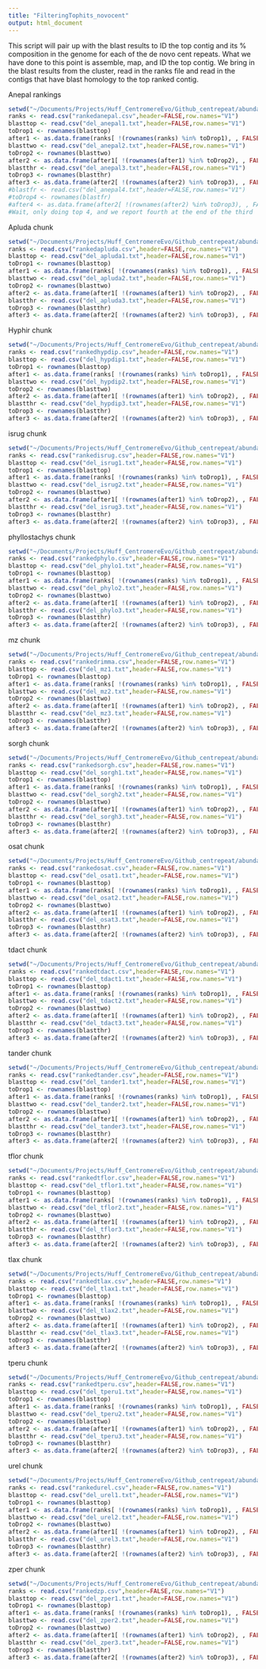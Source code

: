 ```yaml
---
title: "FilteringTophits_novocent"
output: html_document
---
```


This script will pair up with the blast results to ID the top contig and its % composition in the genome for each of the de novo cent repeats.  What we have done to this point is assemble, map, and ID the top contig.  We bring in the blast results from the cluster, read in the ranks file and read in the contigs that have blast homology to the top ranked contig.

Anepal rankings

```r
setwd("~/Documents/Projects/Huff_CentromereEvo/Github_centrepeat/abundance/anepal_filtering/")
ranks <- read.csv("rankedanepal.csv",header=FALSE,row.names="V1")
blasttop <- read.csv("del_anepal1.txt",header=FALSE,row.names="V1")
toDrop1 <- rownames(blasttop)
after1 <- as.data.frame(ranks[ !(rownames(ranks) %in% toDrop1), , FALSE] )
blasttwo <- read.csv("del_anepal2.txt",header=FALSE,row.names="V1")
toDrop2 <- rownames(blasttwo)
after2 <- as.data.frame(after1[ !(rownames(after1) %in% toDrop2), , FALSE] )
blastthr <- read.csv("del_anepal3.txt",header=FALSE,row.names="V1")
toDrop3 <- rownames(blastthr)
after3 <- as.data.frame(after2[ !(rownames(after2) %in% toDrop3), , FALSE] )
#blastfr <- read.csv("del_anepal4.txt",header=FALSE,row.names="V1")
#toDrop4 <- rownames(blastfr)
#after4 <- as.data.frame(after2[ !(rownames(after2) %in% toDrop3), , FALSE] )
#Wait, only doing top 4, and we report fourth at the end of the third
```

Apluda chunk

```r
setwd("~/Documents/Projects/Huff_CentromereEvo/Github_centrepeat/abundance/apluda_filtering/")
ranks <- read.csv("rankedapluda.csv",header=FALSE,row.names="V1")
blasttop <- read.csv("del_apluda1.txt",header=FALSE,row.names="V1")
toDrop1 <- rownames(blasttop)
after1 <- as.data.frame(ranks[ !(rownames(ranks) %in% toDrop1), , FALSE] )
blasttwo <- read.csv("del_apluda2.txt",header=FALSE,row.names="V1")
toDrop2 <- rownames(blasttwo)
after2 <- as.data.frame(after1[ !(rownames(after1) %in% toDrop2), , FALSE] )
blastthr <- read.csv("del_apluda3.txt",header=FALSE,row.names="V1")
toDrop3 <- rownames(blastthr)
after3 <- as.data.frame(after2[ !(rownames(after2) %in% toDrop3), , FALSE] )
```

Hyphir chunk

```r
setwd("~/Documents/Projects/Huff_CentromereEvo/Github_centrepeat/abundance/hyphir_filtering/")
ranks <- read.csv("rankedhypdip.csv",header=FALSE,row.names="V1")
blasttop <- read.csv("del_hypdip1.txt",header=FALSE,row.names="V1")
toDrop1 <- rownames(blasttop)
after1 <- as.data.frame(ranks[ !(rownames(ranks) %in% toDrop1), , FALSE] )
blasttwo <- read.csv("del_hypdip2.txt",header=FALSE,row.names="V1")
toDrop2 <- rownames(blasttwo)
after2 <- as.data.frame(after1[ !(rownames(after1) %in% toDrop2), , FALSE] )
blastthr <- read.csv("del_hypdip3.txt",header=FALSE,row.names="V1")
toDrop3 <- rownames(blastthr)
after3 <- as.data.frame(after2[ !(rownames(after2) %in% toDrop3), , FALSE] )
```

isrug chunk

```r
setwd("~/Documents/Projects/Huff_CentromereEvo/Github_centrepeat/abundance/isrug_filtering/")
ranks <- read.csv("rankedisrug.csv",header=FALSE,row.names="V1")
blasttop <- read.csv("del_isrug1.txt",header=FALSE,row.names="V1")
toDrop1 <- rownames(blasttop)
after1 <- as.data.frame(ranks[ !(rownames(ranks) %in% toDrop1), , FALSE] )
blasttwo <- read.csv("del_isrug2.txt",header=FALSE,row.names="V1")
toDrop2 <- rownames(blasttwo)
after2 <- as.data.frame(after1[ !(rownames(after1) %in% toDrop2), , FALSE] )
blastthr <- read.csv("del_isrug3.txt",header=FALSE,row.names="V1")
toDrop3 <- rownames(blastthr)
after3 <- as.data.frame(after2[ !(rownames(after2) %in% toDrop3), , FALSE] )
```

phyllostachys chunk

```r
setwd("~/Documents/Projects/Huff_CentromereEvo/Github_centrepeat/abundance/phylo_filtering/")
ranks <- read.csv("rankedphylo.csv",header=FALSE,row.names="V1")
blasttop <- read.csv("del_phylo1.txt",header=FALSE,row.names="V1")
toDrop1 <- rownames(blasttop)
after1 <- as.data.frame(ranks[ !(rownames(ranks) %in% toDrop1), , FALSE] )
blasttwo <- read.csv("del_phylo2.txt",header=FALSE,row.names="V1")
toDrop2 <- rownames(blasttwo)
after2 <- as.data.frame(after1[ !(rownames(after1) %in% toDrop2), , FALSE] )
blastthr <- read.csv("del_phylo3.txt",header=FALSE,row.names="V1")
toDrop3 <- rownames(blastthr)
after3 <- as.data.frame(after2[ !(rownames(after2) %in% toDrop3), , FALSE] )
```

mz chunk

```r
setwd("~/Documents/Projects/Huff_CentromereEvo/Github_centrepeat/abundance/rimma_filtering/")
ranks <- read.csv("rankedrimma.csv",header=FALSE,row.names="V1")
blasttop <- read.csv("del_mz1.txt",header=FALSE,row.names="V1")
toDrop1 <- rownames(blasttop)
after1 <- as.data.frame(ranks[ !(rownames(ranks) %in% toDrop1), , FALSE] )
blasttwo <- read.csv("del_mz2.txt",header=FALSE,row.names="V1")
toDrop2 <- rownames(blasttwo)
after2 <- as.data.frame(after1[ !(rownames(after1) %in% toDrop2), , FALSE] )
blastthr <- read.csv("del_mz3.txt",header=FALSE,row.names="V1")
toDrop3 <- rownames(blastthr)
after3 <- as.data.frame(after2[ !(rownames(after2) %in% toDrop3), , FALSE] )
```

sorgh chunk

```r
setwd("~/Documents/Projects/Huff_CentromereEvo/Github_centrepeat/abundance/sorgh_filtering/")
ranks <- read.csv("rankedsorgh.csv",header=FALSE,row.names="V1")
blasttop <- read.csv("del_sorgh1.txt",header=FALSE,row.names="V1")
toDrop1 <- rownames(blasttop)
after1 <- as.data.frame(ranks[ !(rownames(ranks) %in% toDrop1), , FALSE] )
blasttwo <- read.csv("del_sorgh2.txt",header=FALSE,row.names="V1")
toDrop2 <- rownames(blasttwo)
after2 <- as.data.frame(after1[ !(rownames(after1) %in% toDrop2), , FALSE] )
blastthr <- read.csv("del_sorgh3.txt",header=FALSE,row.names="V1")
toDrop3 <- rownames(blastthr)
after3 <- as.data.frame(after2[ !(rownames(after2) %in% toDrop3), , FALSE] )
```

osat chunk

```r
setwd("~/Documents/Projects/Huff_CentromereEvo/Github_centrepeat/abundance/osat_filtering/")
ranks <- read.csv("rankedosat.csv",header=FALSE,row.names="V1")
blasttop <- read.csv("del_osat1.txt",header=FALSE,row.names="V1")
toDrop1 <- rownames(blasttop)
after1 <- as.data.frame(ranks[ !(rownames(ranks) %in% toDrop1), , FALSE] )
blasttwo <- read.csv("del_osat2.txt",header=FALSE,row.names="V1")
toDrop2 <- rownames(blasttwo)
after2 <- as.data.frame(after1[ !(rownames(after1) %in% toDrop2), , FALSE] )
blastthr <- read.csv("del_osat3.txt",header=FALSE,row.names="V1")
toDrop3 <- rownames(blastthr)
after3 <- as.data.frame(after2[ !(rownames(after2) %in% toDrop3), , FALSE] )
```

tdact chunk

```r
setwd("~/Documents/Projects/Huff_CentromereEvo/Github_centrepeat/abundance/tdact_filtering/")
ranks <- read.csv("rankedtdact.csv",header=FALSE,row.names="V1")
blasttop <- read.csv("del_tdact1.txt",header=FALSE,row.names="V1")
toDrop1 <- rownames(blasttop)
after1 <- as.data.frame(ranks[ !(rownames(ranks) %in% toDrop1), , FALSE] )
blasttwo <- read.csv("del_tdact2.txt",header=FALSE,row.names="V1")
toDrop2 <- rownames(blasttwo)
after2 <- as.data.frame(after1[ !(rownames(after1) %in% toDrop2), , FALSE] )
blastthr <- read.csv("del_tdact3.txt",header=FALSE,row.names="V1")
toDrop3 <- rownames(blastthr)
after3 <- as.data.frame(after2[ !(rownames(after2) %in% toDrop3), , FALSE] )
```

tander chunk

```r
setwd("~/Documents/Projects/Huff_CentromereEvo/Github_centrepeat/abundance/tander_filtering/")
ranks <- read.csv("rankedtander.csv",header=FALSE,row.names="V1")
blasttop <- read.csv("del_tander1.txt",header=FALSE,row.names="V1")
toDrop1 <- rownames(blasttop)
after1 <- as.data.frame(ranks[ !(rownames(ranks) %in% toDrop1), , FALSE] )
blasttwo <- read.csv("del_tander2.txt",header=FALSE,row.names="V1")
toDrop2 <- rownames(blasttwo)
after2 <- as.data.frame(after1[ !(rownames(after1) %in% toDrop2), , FALSE] )
blastthr <- read.csv("del_tander3.txt",header=FALSE,row.names="V1")
toDrop3 <- rownames(blastthr)
after3 <- as.data.frame(after2[ !(rownames(after2) %in% toDrop3), , FALSE] )
```

tflor chunk

```r
setwd("~/Documents/Projects/Huff_CentromereEvo/Github_centrepeat/abundance/tflor_filtering/")
ranks <- read.csv("rankedtflor.csv",header=FALSE,row.names="V1")
blasttop <- read.csv("del_tflor1.txt",header=FALSE,row.names="V1")
toDrop1 <- rownames(blasttop)
after1 <- as.data.frame(ranks[ !(rownames(ranks) %in% toDrop1), , FALSE] )
blasttwo <- read.csv("del_tflor2.txt",header=FALSE,row.names="V1")
toDrop2 <- rownames(blasttwo)
after2 <- as.data.frame(after1[ !(rownames(after1) %in% toDrop2), , FALSE] )
blastthr <- read.csv("del_tflor3.txt",header=FALSE,row.names="V1")
toDrop3 <- rownames(blastthr)
after3 <- as.data.frame(after2[ !(rownames(after2) %in% toDrop3), , FALSE] )
```
tlax chunk

```r
setwd("~/Documents/Projects/Huff_CentromereEvo/Github_centrepeat/abundance/tlax_filtering/")
ranks <- read.csv("rankedtlax.csv",header=FALSE,row.names="V1")
blasttop <- read.csv("del_tlax1.txt",header=FALSE,row.names="V1")
toDrop1 <- rownames(blasttop)
after1 <- as.data.frame(ranks[ !(rownames(ranks) %in% toDrop1), , FALSE] )
blasttwo <- read.csv("del_tlax2.txt",header=FALSE,row.names="V1")
toDrop2 <- rownames(blasttwo)
after2 <- as.data.frame(after1[ !(rownames(after1) %in% toDrop2), , FALSE] )
blastthr <- read.csv("del_tlax3.txt",header=FALSE,row.names="V1")
toDrop3 <- rownames(blastthr)
after3 <- as.data.frame(after2[ !(rownames(after2) %in% toDrop3), , FALSE] )
```

tperu chunk

```r
setwd("~/Documents/Projects/Huff_CentromereEvo/Github_centrepeat/abundance/tperu_filtering/")
ranks <- read.csv("rankedtperu.csv",header=FALSE,row.names="V1")
blasttop <- read.csv("del_tperu1.txt",header=FALSE,row.names="V1")
toDrop1 <- rownames(blasttop)
after1 <- as.data.frame(ranks[ !(rownames(ranks) %in% toDrop1), , FALSE] )
blasttwo <- read.csv("del_tperu2.txt",header=FALSE,row.names="V1")
toDrop2 <- rownames(blasttwo)
after2 <- as.data.frame(after1[ !(rownames(after1) %in% toDrop2), , FALSE] )
blastthr <- read.csv("del_tperu3.txt",header=FALSE,row.names="V1")
toDrop3 <- rownames(blastthr)
after3 <- as.data.frame(after2[ !(rownames(after2) %in% toDrop3), , FALSE] )
```

urel chunk

```r
setwd("~/Documents/Projects/Huff_CentromereEvo/Github_centrepeat/abundance/urel_filtering/")
ranks <- read.csv("rankedurel.csv",header=FALSE,row.names="V1")
blasttop <- read.csv("del_urel1.txt",header=FALSE,row.names="V1")
toDrop1 <- rownames(blasttop)
after1 <- as.data.frame(ranks[ !(rownames(ranks) %in% toDrop1), , FALSE] )
blasttwo <- read.csv("del_urel2.txt",header=FALSE,row.names="V1")
toDrop2 <- rownames(blasttwo)
after2 <- as.data.frame(after1[ !(rownames(after1) %in% toDrop2), , FALSE] )
blastthr <- read.csv("del_urel3.txt",header=FALSE,row.names="V1")
toDrop3 <- rownames(blastthr)
after3 <- as.data.frame(after2[ !(rownames(after2) %in% toDrop3), , FALSE] )
```

zper chunk

```r
setwd("~/Documents/Projects/Huff_CentromereEvo/Github_centrepeat/abundance/zper_filtering/")
ranks <- read.csv("rankedzp.csv",header=FALSE,row.names="V1")
blasttop <- read.csv("del_zper1.txt",header=FALSE,row.names="V1")
toDrop1 <- rownames(blasttop)
after1 <- as.data.frame(ranks[ !(rownames(ranks) %in% toDrop1), , FALSE] )
blasttwo <- read.csv("del_zper2.txt",header=FALSE,row.names="V1")
toDrop2 <- rownames(blasttwo)
after2 <- as.data.frame(after1[ !(rownames(after1) %in% toDrop2), , FALSE] )
blastthr <- read.csv("del_zper3.txt",header=FALSE,row.names="V1")
toDrop3 <- rownames(blastthr)
after3 <- as.data.frame(after2[ !(rownames(after2) %in% toDrop3), , FALSE] )
```





